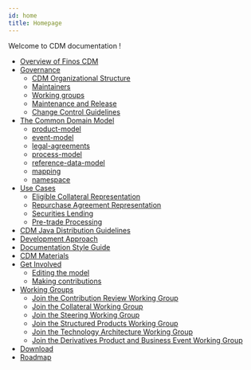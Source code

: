 ```yaml
---
id: home
title: Homepage
---
```


Welcome to CDM documentation !

* [Overview of Finos CDM](cdm-overview.md)
* [Governance](governance.md)
    - [CDM Organizational Structure](cdm-org-structure.md)
    - [Maintainers](maintainers.md)
    - [Working groups](working-groups.md)
    - [Maintenance and Release](maintenance-and-release.md)
    - [Change Control Guidelines](change-control-guidelines.md)
* [The Common Domain Model](cdm-overview.md/#model-overview)
    - [product-model](product-model.md)
    - [event-model](event-model.md)
    - [legal-agreements](legal-agreements.md)
    - [process-model](process-model.md)
    - [reference-data-model](reference-data-model.md)
    - [mapping](mapping.md)
    - [namespace](namespace.md)
* [Use Cases](use-cases.md)
    - [Eligible Collateral Representation](eligible-collateral-representation.md)
    - [Repurchase Agreement Representation](repurchase-agreement-representation.md)
    - [Securities Lending](securities-lending.md)
    - [Pre-trade Processing](pre-trade-processing.md)
* [CDM Java Distribution Guidelines](java-usage.md)
* [Development Approach](development-approach.md)
* [Documentation Style Guide](documentation-style-guide.md)
* [CDM Materials](cdm-materials.md)
* [Get Involved](get-involved.md)
    - [Editing the model](editing.md)
    - [Making contributions](contributions.md)
* [Working Groups](working-groups.md)
    - [Join the Contribution Review Working Group](CDM-Contribution-Review-WG.md)
    - [Join the Collateral Working Group](CDM-Collateral-WG.md)
    - [Join the Steering Working Group](CDM-Steering-WG.md)
    - [Join the Structured Products Working Group](CDM-Structured-Products-WG.md)
    - [Join the Technology Architecture Working Group](CDM-Technology-Architecture-WG.md)
    - [Join the Derivatives Product and Business Event Working Group](CDM-Derivatives-Product-and-Business-Event-WG.md)
* [Download](download.md)
* [Roadmap](roadmap.md)
